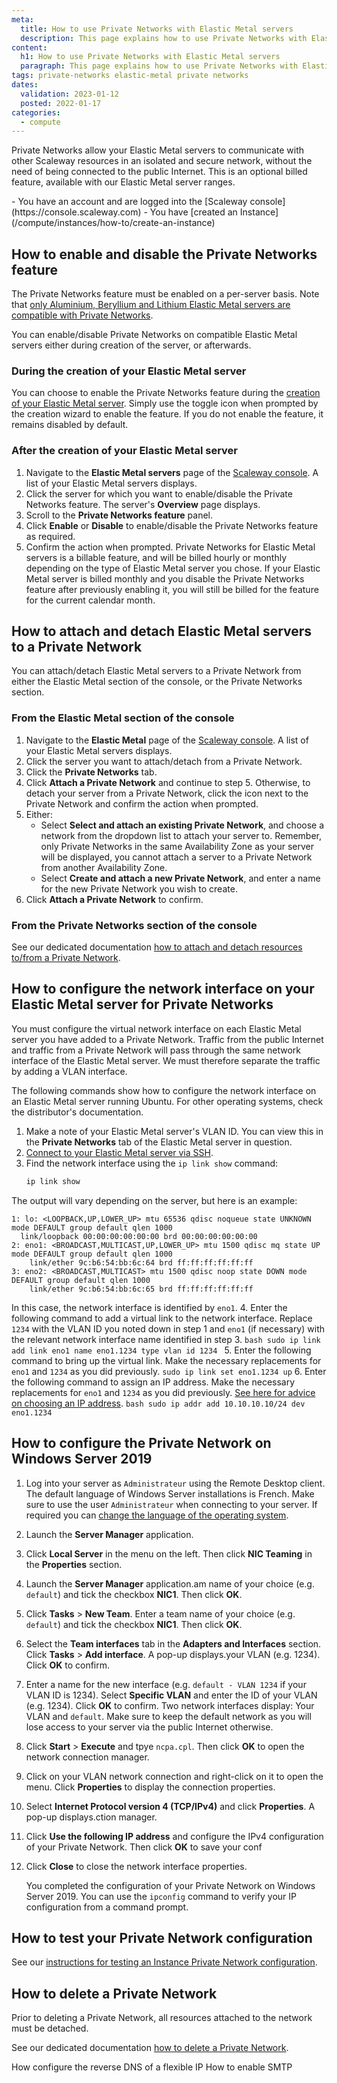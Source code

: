 ```yaml
---
meta:
  title: How to use Private Networks with Elastic Metal servers
  description: This page explains how to use Private Networks with Elastic Metal servers
content:
  h1: How to use Private Networks with Elastic Metal servers
  paragraph: This page explains how to use Private Networks with Elastic Metal servers
tags: private-networks elastic-metal private networks 
dates:
  validation: 2023-01-12
  posted: 2022-01-17
categories:
  - compute
---
```


Private Networks allow your Elastic Metal servers to communicate with other Scaleway resources in an isolated and secure network, without the need of being connected to the public Internet. This is an optional billed feature, available with our Elastic Metal server ranges.

<Macro id="iam-requirements" />

<Message type="requirement">
  - You have an account and are logged into the [Scaleway console](https://console.scaleway.com)
  - You have [created an Instance](/compute/instances/how-to/create-an-instance)
</Message>

## How to enable and disable the Private Networks feature

The Private Networks feature must be enabled on a per-server basis. Note that [only Aluminium, Beryllium and Lithium Elastic Metal servers are compatible with Private Networks](https://www.scaleway.com/en/elastic-metal/).

You can enable/disable Private Networks on compatible Elastic Metal servers either during creation of the server, or afterwards.

### During the creation of your Elastic Metal server

You can choose to enable the Private Networks feature during the [creation of your Elastic Metal server](/compute/elastic-metal/how-to/create-server). Simply use the toggle icon <Icon name="toggle" /> when prompted by the creation wizard to enable the feature. If you do not enable the feature, it remains disabled by default.

### After the creation of your Elastic Metal server

1. Navigate to the **Elastic Metal servers** page of the [Scaleway console](https://console.scaleway.com/elastic-metal/servers). A list of your Elastic Metal servers displays.
2. Click the server for which you want to enable/disable the Private Networks feature. The server's **Overview** page displays.
3. Scroll to the **Private Networks feature** panel.
4. Click **Enable** or **Disable** to enable/disable the Private Networks feature as required.
5. Confirm the action when prompted.
    <Message type="note">
      Private Networks for Elastic Metal servers is a billable feature, and will be billed hourly or monthly depending on the type of Elastic Metal server you chose. If your Elastic Metal server is billed monthly and you disable the Private Networks feature after previously enabling it, you will still be billed for the feature for the current calendar month.
    </Message>

## How to attach and detach Elastic Metal servers to a Private Network

You can attach/detach Elastic Metal servers to a Private Network from either the Elastic Metal section of the console, or the Private Networks section.

### From the Elastic Metal section of the console

1. Navigate to the **Elastic Metal** page of the [Scaleway console](https://console.scaleway.com/elastic-metal/servers). A list of your Elastic Metal servers displays.
2. Click the server you want to attach/detach from a Private Network.
3. Click the **Private Networks** tab.
4. Click **Attach a Private Network** and continue to step 5. Otherwise, to detach your server from a Private Network, click the <Icon type="unlink" /> icon next to the Private Network and confirm the action when prompted.
5. Either:
    - Select **Select and attach an existing Private Network**, and choose a network from the dropdown list to attach your server to. Remember, only Private Networks in the same Availability Zone as your server will be displayed, you cannot attach a server to a Private Network from another Availability Zone.
    - Select **Create and attach a new Private Network**, and enter a name for the new Private Network you wish to create.
6. Click **Attach a Private Network** to confirm.

### From the Private Networks section of the console

See our dedicated documentation [how to attach and detach resources to/from a Private Network](/network/vpc/how-to/use-private-networks/#how-to-attach-and-detach-resources-tofrom-a-private-network).

## How to configure the network interface on your Elastic Metal server for Private Networks

You must configure the virtual network interface on each Elastic Metal server you have added to a Private Network. Traffic from the public Internet and traffic from a Private Network will pass through the same network interface of the Elastic Metal server. We must therefore separate the traffic by adding a VLAN interface.

<Message type="important">
  The following commands show how to configure the network interface on an Elastic Metal server running Ubuntu. For other operating systems, check the distributor's documentation.
</Message>

1. Make a note of your Elastic Metal server's VLAN ID. You can view this in the **Private Networks** tab of the Elastic Metal server in question.
2. [Connect to your Elastic Metal server via SSH](/compute/elastic-metal/how-to/connect-to-server/).
3. Find the network interface using the `ip link show` command:
    ```bash
    ip link show
    ```

  The output will vary depending on the server, but here is an example:

  ```
  1: lo: <LOOPBACK,UP,LOWER_UP> mtu 65536 qdisc noqueue state UNKNOWN mode DEFAULT group default qlen 1000
    link/loopback 00:00:00:00:00:00 brd 00:00:00:00:00:00
  2: eno1: <BROADCAST,MULTICAST,UP,LOWER_UP> mtu 1500 qdisc mq state UP mode DEFAULT group default qlen 1000
      link/ether 9c:b6:54:bb:6c:64 brd ff:ff:ff:ff:ff:ff
  3: eno2: <BROADCAST,MULTICAST> mtu 1500 qdisc noop state DOWN mode DEFAULT group default qlen 1000
      link/ether 9c:b6:54:bb:6c:65 brd ff:ff:ff:ff:ff:ff
  ```

  In this case, the network interface is identified by `eno1`.
4. Enter the following command to add a virtual link to the network interface. Replace `1234` with the VLAN ID you noted down in step 1 and `eno1` (if necessary) with the relevant network interface name identified in step 3.
    ```bash
    sudo ip link add link eno1 name eno1.1234 type vlan id 1234
    ```
5. Enter the following command to bring up the virtual link. Make the necessary replacements for `eno1` and `1234` as you did previously.
    ```
    sudo ip link set eno1.1234 up
    ```
6. Enter the following command to assign an IP address. Make the necessary replacements for `eno1` and `1234` as you did previously. [See here for advice on choosing an IP address](/compute/instances/how-to/use-private-networks/#how-to-configure-the-private-network-interface-on-your-instances).
    ```bash
    sudo ip addr add 10.10.10.10/24 dev eno1.1234
    ```
## How to configure the Private Network on Windows Server 2019

1. Log into your server as `Administrateur` using the Remote Desktop client.
    <Message type="note">
      The default language of Windows Server installations is French. Make sure to use the user `Administrateur` when connecting to your server. If required you can [change the language of the operating system](/dedibox/dedicated-servers/how-to/change-win-server-language).
    </Message>
2. Launch the **Server Manager** application.
3. Click **Local Server** in the menu on the left. Then click **NIC Teaming** in the **Properties** section.
2. Launch the **Server Manager** application.am name of your choice (e.g. `default`) and tick the checkbox **NIC1**. Then click **OK**.
4. Click **Tasks** > **New Team**. Enter a team name of your choice (e.g. `default`) and tick the checkbox **NIC1**. Then click **OK**.
5. Select the **Team interfaces** tab in the **Adapters and Interfaces** section. Click **Tasks** > **Add interface**. A pop-up displays.your VLAN (e.g. 1234). Click **OK** to confirm.
6. Enter a name for the new interface (e.g. `default - VLAN 1234` if your VLAN ID is 1234). Select **Specific VLAN** and enter the ID of your VLAN (e.g. 1234). Click **OK** to confirm.
    <Message type="important">
      Two network interfaces display: Your VLAN and `default`. Make sure to keep the default network as you will lose access to your server via the public Internet otherwise.
    </Message>
7. Click **Start** > **Execute** and tpye `ncpa.cpl`. Then click **OK** to open the network connection manager.
8. Click on your VLAN network connection and right-click on it to open the menu. Click **Properties** to display the connection properties. 
9. Select **Internet Protocol version 4 (TCP/IPv4)** and click **Properties**. A pop-up displays.ction manager.
10. Click **Use the following IP address** and configure the IPv4 configuration of your Private Network. Then click **OK** to save your conf
11. Click **Close** to close the network interface properties. 

    You completed the configuration of your Private Network on Windows Server 2019. 
    <Message type="tip">
      You can use the `ipconfig` command to verify your IP configuration from a command prompt.
    </Message>

## How to test your Private Network configuration

See our [instructions for testing an Instance Private Network configuration](/compute/instances/how-to/use-private-networks/#how-to-test-your-private-network-configuration).

## How to delete a Private Network

<Message type="note">
  Prior to deleting a Private Network, all resources attached to the network must be detached.
</Message>

See our dedicated documentation [how to delete a Private Network](/network/vpc/how-to/use-private-networks/#how-to-delete-a-private-network).


<Navigation title="See Also">
  <PreviousButton to="/compute/elastic-metal/how-to/configure-reverse-dns-flexible-ip/">How configure the reverse DNS of a flexible IP</PreviousButton>
  <NextButton to="/compute/elastic-metal/how-to/enable-smtp/">How to enable SMTP</NextButton>
</Navigation>